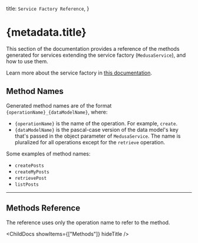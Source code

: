 
  title: `Service Factory Reference`,
}

# {metadata.title}

This section of the documentation provides a reference of the methods generated for services extending the service factory (`MedusaService`), and how to use them.

<Note title="Tip">

Learn more about the service factory in [this documentation](!docs!/learn/fundamentals/modules/service-factory).

</Note>

## Method Names

Generated method names are of the format `{operationName}_{dataModelName}`, where:

- `{operationName}` is the name of the operation. For example, `create`.
- `{dataModelName}` is the pascal-case version of the data model's key that's passed in the object parameter of `MedusaService`. The name is pluralized for all operations except for the `retrieve` operation.

Some examples of method names:

- `createPosts`
- `createMyPosts`
- `retrievePost`
- `listPosts`

---

## Methods Reference

<Note>

The reference uses only the operation name to refer to the method.

</Note>

<ChildDocs showItems={["Methods"]} hideTitle />
